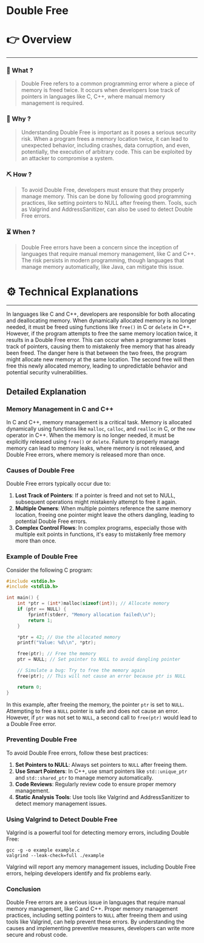 # Double Free


# 👉 Overview

---

### 👀 What ?

> Double Free refers to a common programming error where a piece of memory is freed twice. It occurs when developers lose track of pointers in languages like C, C++, where manual memory management is required.
> 

### 🧐 Why ?

> Understanding Double Free is important as it poses a serious security risk. When a program frees a memory location twice, it can lead to unexpected behavior, including crashes, data corruption, and even, potentially, the execution of arbitrary code. This can be exploited by an attacker to compromise a system.
> 

### ⛏️ How ?

> To avoid Double Free, developers must ensure that they properly manage memory. This can be done by following good programming practices, like setting pointers to NULL after freeing them. Tools, such as Valgrind and AddressSanitizer, can also be used to detect Double Free errors.
> 

### ⏳ When ?

> Double Free errors have been a concern since the inception of languages that require manual memory management, like C and C++. The risk persists in modern programming, though languages that manage memory automatically, like Java, can mitigate this issue.
> 

# ⚙️ Technical Explanations

---

In languages like C and C++, developers are responsible for both allocating and deallocating memory. When dynamically allocated memory is no longer needed, it must be freed using functions like `free()` in C or `delete` in C++. However, if the program attempts to free the same memory location twice, it results in a Double Free error. This can occur when a programmer loses track of pointers, causing them to mistakenly free memory that has already been freed. The danger here is that between the two frees, the program might allocate new memory at the same location. The second free will then free this newly allocated memory, leading to unpredictable behavior and potential security vulnerabilities.

## Detailed Explanation

### Memory Management in C and C++

In C and C++, memory management is a critical task. Memory is allocated dynamically using functions like `malloc`, `calloc`, and `realloc` in C, or the `new` operator in C++. When the memory is no longer needed, it must be explicitly released using `free()` or `delete`. Failure to properly manage memory can lead to memory leaks, where memory is not released, and Double Free errors, where memory is released more than once.

### Causes of Double Free

Double Free errors typically occur due to:

1. **Lost Track of Pointers**: If a pointer is freed and not set to NULL, subsequent operations might mistakenly attempt to free it again.
2. **Multiple Owners**: When multiple pointers reference the same memory location, freeing one pointer might leave the others dangling, leading to potential Double Free errors.
3. **Complex Control Flows**: In complex programs, especially those with multiple exit points in functions, it's easy to mistakenly free memory more than once.

### Example of Double Free

Consider the following C program:

```c
#include <stdio.h>
#include <stdlib.h>

int main() {
    int *ptr = (int*)malloc(sizeof(int)); // Allocate memory
    if (ptr == NULL) {
        fprintf(stderr, "Memory allocation failed\\n");
        return 1;
    }

    *ptr = 42; // Use the allocated memory
    printf("Value: %d\\n", *ptr);

    free(ptr); // Free the memory
    ptr = NULL; // Set pointer to NULL to avoid dangling pointer

    // Simulate a bug: Try to free the memory again
    free(ptr); // This will not cause an error because ptr is NULL

    return 0;
}

```

In this example, after freeing the memory, the pointer `ptr` is set to `NULL`. Attempting to free a `NULL` pointer is safe and does not cause an error. However, if `ptr` was not set to `NULL`, a second call to `free(ptr)` would lead to a Double Free error.

### Preventing Double Free

To avoid Double Free errors, follow these best practices:

1. **Set Pointers to NULL**: Always set pointers to `NULL` after freeing them.
2. **Use Smart Pointers**: In C++, use smart pointers like `std::unique_ptr` and `std::shared_ptr` to manage memory automatically.
3. **Code Reviews**: Regularly review code to ensure proper memory management.
4. **Static Analysis Tools**: Use tools like Valgrind and AddressSanitizer to detect memory management issues.

### Using Valgrind to Detect Double Free

Valgrind is a powerful tool for detecting memory errors, including Double Free:

```
gcc -g -o example example.c
valgrind --leak-check=full ./example

```

Valgrind will report any memory management issues, including Double Free errors, helping developers identify and fix problems early.

### Conclusion

Double Free errors are a serious issue in languages that require manual memory management, like C and C++. Proper memory management practices, including setting pointers to `NULL` after freeing them and using tools like Valgrind, can help prevent these errors. By understanding the causes and implementing preventive measures, developers can write more secure and robust code.
